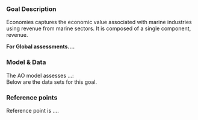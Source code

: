 ### Goal Description

Economies captures the economic value associated with marine industries using revenue from marine sectors. It is composed of a single component, revenue.

**For Global assessments....** 

### Model & Data 

The AO model assesses ...:   
Below are the data sets for this goal.

### Reference points 

Reference point is ....





